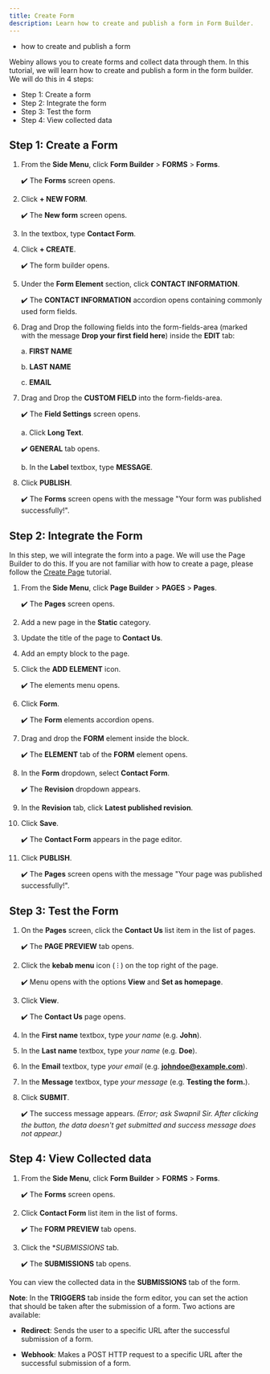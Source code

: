 ```yaml
---
title: Create Form
description: Learn how to create and publish a form in Form Builder.
---
```



<Alert type="success" title="WHAT YOU'LL LEARN">

- how to create and publish a form

</Alert>

Webiny allows you to create forms and collect data through them. In this tutorial, we will learn how to create and publish a form in the form builder. We will do this in 4 steps:

- Step 1: Create a form
- Step 2: Integrate the form
- Step 3: Test the form
- Step 4: View collected data


## Step 1: Create a Form

1. From the **Side Menu**, click **Form Builder** > **FORMS** > **Forms**.

    ✔️ The **Forms** screen opens.

2. Click **+ NEW FORM**.

   ✔️ The **New form** screen opens.

3. In the textbox, type **Contact Form**.

4. Click **+ CREATE**.

    ✔️ The form builder opens.

5. Under the **Form Element** section, click **CONTACT INFORMATION**.

    ✔️ The **CONTACT INFORMATION** accordion opens containing commonly used form fields.

6. Drag and Drop the following fields into the form-fields-area (marked with the message **Drop your first field here**) inside the **EDIT** tab:

    a. **FIRST NAME**

    b. **LAST NAME**

    c. **EMAIL**

7. Drag and Drop the **CUSTOM FIELD** into the form-fields-area.

    ✔️ The **Field Settings** screen opens.

    a. Click **Long Text**.

    ✔️ **GENERAL** tab opens.

    b. In the **Label** textbox, type **MESSAGE**.

8. Click **PUBLISH**.

    ✔️ The **Forms** screen opens with the message "Your form was published successfully!".


## Step 2: Integrate the Form

In this step, we will integrate the form into a page. We will use the Page Builder to do this. If you are not familiar with how to create a page, please follow the [Create Page](../link) tutorial.

1. From the **Side Menu**, click **Page Builder** > **PAGES** > **Pages**.

    ✔️ The **Pages** screen opens.

2. Add a new page in the **Static** category.

3. Update the title of the page to **Contact Us**.

4. Add an empty block to the page.

5. Click the **ADD ELEMENT** icon.

    ✔️ The elements menu opens.

6. Click **Form**.

    ✔️ The **Form** elements accordion opens.

7. Drag and drop the **FORM** element inside the block.

    ✔️ The **ELEMENT** tab of the **FORM** element opens.

8. In the **Form** dropdown, select **Contact Form**.

    ✔️ The **Revision** dropdown appears.

9. In the **Revision** tab, click **Latest published revision**.

10. Click **Save**.

    ✔️ The **Contact Form** appears in the page editor.

11. Click **PUBLISH**.

    ✔️ The **Pages** screen opens with the message "Your page was published successfully!".


## Step 3: Test the Form

1. On the **Pages** screen, click the **Contact Us** list item in the list of pages.

    ✔️ The **PAGE PREVIEW** tab opens.

2. Click the **kebab menu** icon ( ⁝ ) on the top right of the page.

    ✔️ Menu opens with the options **View** and **Set as homepage**.

3. Click **View**.

    ✔️ The **Contact Us** page opens.

4. In the **First name** textbox, type *your name* (e.g. **John**). 

5. In the **Last name** textbox, type *your name* (e.g. **Doe**).

6. In the **Email** textbox, type *your email* (e.g. **johndoe@example.com**).

7. In the **Message** textbox, type *your message* (e.g. **Testing the form.**).

8. Click **SUBMIT**.

    ✔️ The success message appears.
    *(Error; ask Swapnil Sir. After clicking the button, the data doesn't get submitted and success message does not appear.)*


## Step 4: View Collected data

1. From the **Side Menu**, click **Form Builder** > **FORMS** > **Forms**.

    ✔️ The **Forms** screen opens.

2. Click **Contact Form** list item in the list of forms.

    ✔️ The **FORM PREVIEW** tab opens.

3. Click the **SUBMISSIONS* tab.

    ✔️ The **SUBMISSIONS** tab opens.

You can view the collected data in the **SUBMISSIONS** tab of the form.

**Note**: In the **TRIGGERS** tab inside the form editor, you can set the action that should be taken after the submission of a form. Two actions are available:

- **Redirect**: Sends the user to a specific URL after the successful submission of a form.

- **Webhook**: Makes a POST HTTP request to a specific URL after the successful submission of a form.